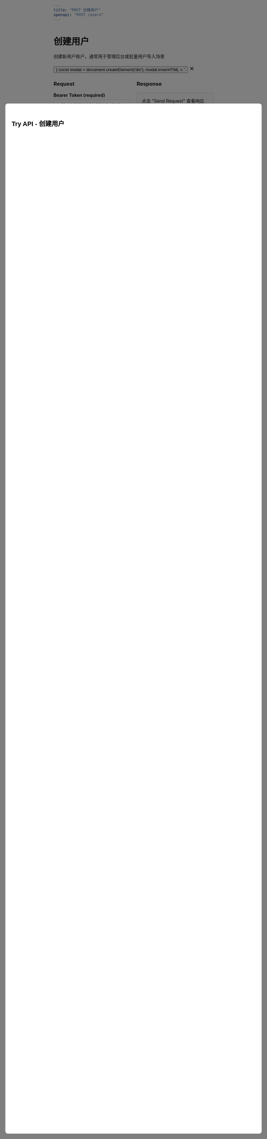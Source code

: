 ```yaml
---
title: "POST 创建用户"
openapi: "POST /users"
---
```


<div style={{ display: 'flex', justifyContent: 'space-between', alignItems: 'center', marginBottom: '20px' }}>
  <div>
    <h1 style={{ margin: 0 }}>创建用户</h1>
    <p style={{ margin: '8px 0 0 0', color: '#6B7280' }}>创建新用户账户，通常用于管理后台或批量用户导入场景</p>
  </div>
  <button 
    onClick={() => {
      const modal = document.createElement('div');
      modal.innerHTML = `
        <div style="position: fixed; top: 0; left: 0; width: 100%; height: 100%; background: rgba(0,0,0,0.5); z-index: 9999; display: flex; justify-content: center; align-items: center;">
          <div style="background: white; padding: 20px; border-radius: 8px; width: 80%; max-width: 1000px; height: 80%; overflow-y: auto;">
            <div style="display: flex; justify-content: space-between; align-items: center; margin-bottom: 20px;">
              <h2>Try API - 创建用户</h2>
              <button onclick="this.closest('.modal-overlay').remove()" style="background: none; border: none; font-size: 24px; cursor: pointer;">&times;</button>
            </div>
            <div style="display: grid; grid-template-columns: 1fr 1fr; gap: 20px; height: calc(100% - 60px);">
              <div>
                <h3>Request</h3>
                <div style="margin-bottom: 15px;">
                  <label style="display: block; margin-bottom: 5px; font-weight: bold;">Bearer Token (required)</label>
                  <input type="text" placeholder="eyJ0eXAiOiJKV1QiLCJhbGciOiJSUzI1NiJ9..." style="width: 100%; padding: 8px; border: 1px solid #ddd; border-radius: 4px;" id="create-user-token">
                </div>
                <div style="margin-bottom: 15px;">
                  <label style="display: block; margin-bottom: 5px; font-weight: bold;">username (required)</label>
                  <input type="text" placeholder="newuser123" style="width: 100%; padding: 8px; border: 1px solid #ddd; border-radius: 4px;" id="create-username">
                </div>
                <div style="margin-bottom: 15px;">
                  <label style="display: block; margin-bottom: 5px; font-weight: bold;">email</label>
                  <input type="email" placeholder="user@example.com" style="width: 100%; padding: 8px; border: 1px solid #ddd; border-radius: 4px;" id="create-email">
                </div>
                <div style="margin-bottom: 15px;">
                  <label style="display: block; margin-bottom: 5px; font-weight: bold;">mobile</label>
                  <input type="text" placeholder="13888888888" style="width: 100%; padding: 8px; border: 1px solid #ddd; border-radius: 4px;" id="create-mobile">
                </div>
                <div style="margin-bottom: 15px;">
                  <label style="display: block; margin-bottom: 5px; font-weight: bold;">nickname</label>
                  <input type="text" placeholder="用户昵称" style="width: 100%; padding: 8px; border: 1px solid #ddd; border-radius: 4px;" id="create-nickname">
                </div>
                <button onclick="sendCreateUserRequest()" style="background: #16A34A; color: white; border: none; padding: 10px 20px; border-radius: 4px; cursor: pointer;">Send Request</button>
              </div>
              <div>
                <h3>Response</h3>
                <div style="background: #f8f9fa; border: 1px solid #ddd; border-radius: 4px; padding: 15px; height: 400px; overflow-y: auto;" id="create-user-response-area">
                  点击 "Send Request" 查看响应结果
                </div>
              </div>
            </div>
          </div>
        </div>
      `;
      modal.className = 'modal-overlay';
      document.body.appendChild(modal);
      
      window.sendCreateUserRequest = async function() {
        const token = document.getElementById('create-user-token').value;
        const username = document.getElementById('create-username').value;
        const email = document.getElementById('create-email').value;
        const mobile = document.getElementById('create-mobile').value;
        const nickname = document.getElementById('create-nickname').value;
        const responseArea = document.getElementById('create-user-response-area');
        
        if (!token || !username) {
          responseArea.innerHTML = '<div style="color: red;">请填写 Bearer Token 和用户名</div>';
          return;
        }
        
        responseArea.innerHTML = '<div>发送请求中...</div>';
        
        try {
          const response = await fetch('https://api.weiyuai.cn/users', {
            method: 'POST',
            headers: {
              'Content-Type': 'application/json',
              'Authorization': 'Bearer ' + token
            },
            body: JSON.stringify({
              username: username,
              email: email,
              mobile: mobile,
              nickname: nickname
            })
          });
          
          const data = await response.json();
          responseArea.innerHTML = '<pre style="margin: 0; white-space: pre-wrap;">' + JSON.stringify(data, null, 2) + '</pre>';
        } catch (error) {
          responseArea.innerHTML = '<div style="color: red;">请求失败: ' + error.message + '</div>';
        }
      };
    }}
    style={{
      background: '#16A34A',
      color: 'white',
      border: 'none',
      padding: '8px 16px',
      borderRadius: '6px',
      cursor: 'pointer',
      fontSize: '14px',
      fontWeight: '500'
    }}
  >
    Try it →
  </button>
</div>

## 接口说明

此接口用于创建新的用户账户，需要管理员权限，支持批量创建或单个创建。

## 请求头

```
Authorization: Bearer <access_token>
```

## 请求体

```json
{
  "username": "string",
  "password": "string",
  "nickname": "string",
  "email": "string",
  "mobile": "string"
}
```

### 参数说明

- `username` (必需): 用户名，需要唯一
- `password` (必需): 密码，需要符合安全规则
- `nickname` (可选): 显示昵称
- `email` (可选): 邮箱地址，需要唯一
- `mobile` (可选): 手机号码，需要唯一

## 响应示例

### 成功响应 (200)

```json
{
  "id": "123456",
  "username": "newuser",
  "nickname": "新用户",
  "email": "newuser@example.com",
  "mobile": "13777777777",
  "avatar": "https://api.weiyuai.cn/avatar/default.png",
  "status": "ACTIVE",
  "createdAt": "2023-01-03T12:00:00Z"
}
```

### 错误响应 (400)

```json
{
  "error": 400,
  "message": "Username already exists"
}
```

## 创建规则

- 用户名必须唯一且符合命名规范
- 密码需要满足最小安全要求
- 邮箱和手机号如果提供则必须唯一
- 新用户默认状态为 ACTIVE

## 使用场景

- 管理员创建用户账户
- 批量用户导入
- 系统初始化用户
- 企业员工账户创建

## 注意事项

- 需要管理员权限
- 用户名、邮箱、手机号需要唯一性检查
- 密码会被加密存储
- 创建后用户可以正常登录使用

<RequestExample>

```bash cURL
curl -X POST "https://api.weiyuai.cn/api/v1/users" \
  -H "Authorization: Bearer your_access_token_here" \
  -H "Content-Type: application/json" \
  -d '{
    "username": "newuser",
    "password": "SecurePassword123!",
    "nickname": "新用户",
    "email": "newuser@example.com",
    "mobile": "13777777777"
  }'
```

```javascript JavaScript
const response = await fetch('https://api.weiyuai.cn/api/v1/users', {
  method: 'POST',
  headers: {
    'Authorization': 'Bearer your_access_token_here',
    'Content-Type': 'application/json'
  },
  body: JSON.stringify({
    username: 'newuser',
    password: 'SecurePassword123!',
    nickname: '新用户',
    email: 'newuser@example.com',
    mobile: '13777777777'
  })
});

const newUser = await response.json();
```

```python Python
import requests

url = "https://api.weiyuai.cn/api/v1/users"
headers = {
    "Authorization": "Bearer your_access_token_here",
    "Content-Type": "application/json"
}
data = {
    "username": "newuser",
    "password": "SecurePassword123!",
    "nickname": "新用户",
    "email": "newuser@example.com",
    "mobile": "13777777777"
}

response = requests.post(url, headers=headers, json=data)
new_user = response.json()
```

</RequestExample>